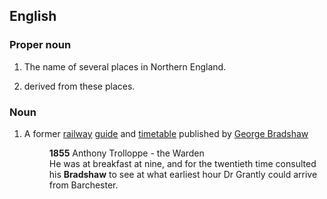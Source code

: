 ==English==

===Proper noun===
{{en-proper noun}}

# The name of several places in Northern England.
# {{surname|[[habitational]]|from=Old English|dot=}} derived from these places.

===Noun===
{{en-noun}}

# {{lb|en|British}} A former [[railway]] [[guide]] and [[timetable]] published by [[w:George Bradshaw|George Bradshaw]]
#: '''1855''' Anthony Trolloppe - the Warden
#: He was at breakfast at nine, and for the twentieth time consulted his '''Bradshaw''' to see at what earliest hour Dr Grantly could arrive from Barchester.